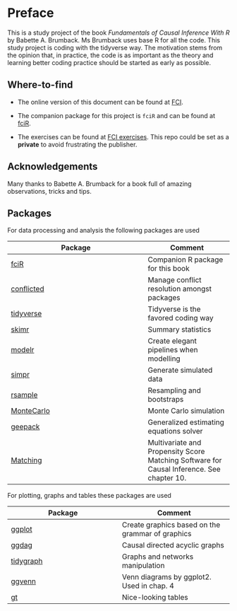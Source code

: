 # Preface {.unnumbered}

This is a study project of the book *Fundamentals of Causal Inference With R* by Babette A. Brumback. Ms Brumback uses base R for all the code. This study project is coding with the tidyverse way. The motivation stems from the opinion that, in practice, the code is as important as the theory and learning better coding practice should be started as early as possible.

## Where-to-find

-   The online version of this document can be found at [FCI](https://github.com/FrankLef/fci2020).

-   The companion package for this project is `fciR` and can be found at [fciR](https://github.com/FrankLef/fciR).

-   The exercises can be found at [FCI exercises](https://github.com/FrankLef/fci2020). This repo could be set as a **private** to avoid frustrating the publisher.

## Acknowledgements

Many thanks to Babette A. Brumback for a book full of amazing observations, tricks and tips.

## Packages

For data processing and analysis the following packages are used

| Package                                                               | Comment                                     |
|--------------------------------------------|----------------------------|
| [fciR](https://github.com/FrankLef/fciR)                              | Companion R package for this book           |
| [conflicted](https://conflicted.r-lib.org)                            | Manage conflict resolution amongst packages |
| [tidyverse](https://www.tidyverse.org)                                | Tidyverse is the favored coding way         |
| [skimr](https://docs.ropensci.org/skimr/)                             | Summary statistics                          |
| [modelr](https://modelr.tidyverse.org)                                | Create elegant pipelines when modelling     |
| [simpr](https://statisfactions.github.io/simpr/)                      | Generate simulated data                     |
| [rsample](https://rsample.tidymodels.org)                             | Resampling and bootstraps |
| [MonteCarlo](https://github.com/FunWithR/MonteCarlo)                  | Monte Carlo simulation                      |
| [geepack](https://cran.r-project.org/web/packages/geepack/index.html) | Generalized estimating equations solver     |
| [Matching](https://github.com/JasjeetSekhon/Matching) | Multivariate and Propensity Score Matching Software for Causal Inference. See chapter 10. |


For plotting, graphs and tables these packages are used

| Package                                                             | Comment                                          |
|------------------------------------|------------------------------------|
| [ggplot](https://ggplot2.tidyverse.org)                             | Create graphics based on the grammar of graphics |
| [ggdag](https://github.com/r-causal/ggdag)                          | Causal directed acyclic graphs                   |
| [tidygraph](https://tidygraph.data-imaginist.com)                   | Graphs and networks manipulation                 |
| [ggvenn](https://cran.r-project.org/web/packages/ggvenn/index.html) | Venn diagrams by ggplot2. Used in chap. 4        |
| [gt](https://gt.rstudio.com)                                        | Nice-looking tables                              |
